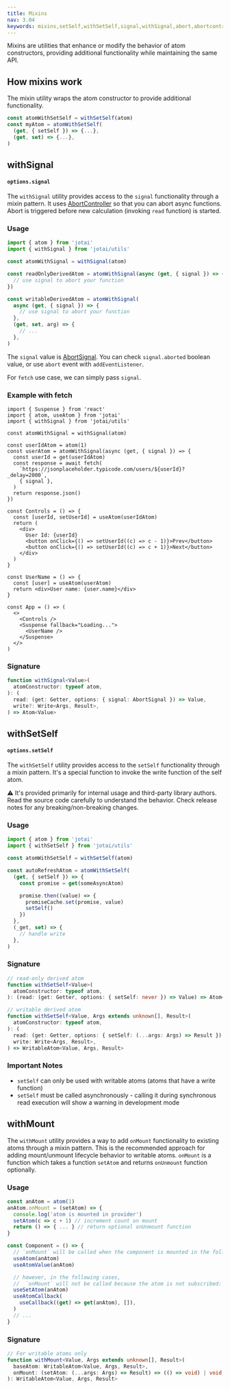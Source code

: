 ```yaml
---
title: Mixins
nav: 3.04
keywords: mixins,setSelf,withSetSelf,signal,withSignal,abort,abortcontroller,mount,withMount,onMount
---
```


Mixins are utilities that enhance or modify the behavior of atom constructors, providing additional functionality while maintaining the same API.

## How mixins work

The mixin utility wraps the atom constructor to provide additional functionality.

```ts
const atomWithSetSelf = withSetSelf(atom)
const myAtom = atomWithSetSelf(
  (get, { setSelf }) => {...},
  (get, set) => {...},
)
```

## withSignal

#### `options.signal`

The `withSignal` utility provides access to the `signal` functionality through a mixin pattern. It uses [AbortController](https://developer.mozilla.org/en-US/docs/Web/API/AbortController) so that you can abort async functions.
Abort is triggered before new calculation (invoking `read` function) is started.

### Usage

```ts
import { atom } from 'jotai'
import { withSignal } from 'jotai/utils'

const atomWithSignal = withSignal(atom)

const readOnlyDerivedAtom = atomWithSignal(async (get, { signal }) => {
  // use signal to abort your function
})

const writableDerivedAtom = atomWithSignal(
  async (get, { signal }) => {
    // use signal to abort your function
  },
  (get, set, arg) => {
    // ...
  },
)
```

The `signal` value is [AbortSignal](https://developer.mozilla.org/en-US/docs/Web/API/AbortSignal).
You can check `signal.aborted` boolean value, or use `abort` event with `addEventListener`.

For `fetch` use case, we can simply pass `signal`.

### Example with fetch

<Stackblitz id="vitejs-vite-ccqxix" file="src%2FApp.tsx" />

```tsx
import { Suspense } from 'react'
import { atom, useAtom } from 'jotai'
import { withSignal } from 'jotai/utils'

const atomWithSignal = withSignal(atom)

const userIdAtom = atom(1)
const userAtom = atomWithSignal(async (get, { signal }) => {
  const userId = get(userIdAtom)
  const response = await fetch(
    `https://jsonplaceholder.typicode.com/users/${userId}?_delay=2000`,
    { signal },
  )
  return response.json()
})

const Controls = () => {
  const [userId, setUserId] = useAtom(userIdAtom)
  return (
    <div>
      User Id: {userId}
      <button onClick={() => setUserId((c) => c - 1)}>Prev</button>
      <button onClick={() => setUserId((c) => c + 1)}>Next</button>
    </div>
  )
}

const UserName = () => {
  const [user] = useAtom(userAtom)
  return <div>User name: {user.name}</div>
}

const App = () => (
  <>
    <Controls />
    <Suspense fallback="Loading...">
      <UserName />
    </Suspense>
  </>
)
```

### Signature

```ts
function withSignal<Value>(
  atomConstructor: typeof atom,
): (
  read: (get: Getter, options: { signal: AbortSignal }) => Value,
  write?: Write<Args, Result>,
) => Atom<Value>
```

## withSetSelf

#### `options.setSelf`

The `withSetSelf` utility provides access to the `setSelf` functionality through a mixin pattern. It's a special function to invoke the write function of the self atom.

⚠️ It's provided primarily for internal usage and third-party library authors. Read the source code carefully to understand the behavior. Check release notes for any breaking/non-breaking changes.

### Usage

```jsx
import { atom } from 'jotai'
import { withSetSelf } from 'jotai/utils'

const atomWithSetSelf = withSetSelf(atom)

const autoRefreshAtom = atomWithSetSelf(
  (get, { setSelf }) => {
    const promise = get(someAsyncAtom)

    promise.then((value) => {
      promiseCache.set(promise, value)
      setSelf()
    })
  },
  (_get, set) => {
    // handle write
  },
)
```

### Signature

```ts
// read-only derived atom
function withSetSelf<Value>(
  atomConstructor: typeof atom,
): (read: (get: Getter, options: { setSelf: never }) => Value) => Atom<Value>

// writable derived atom
function withSetSelf<Value, Args extends unknown[], Result>(
  atomConstructor: typeof atom,
): (
  read: (get: Getter, options: { setSelf: (...args: Args) => Result }) => Value,
  write: Write<Args, Result>,
) => WritableAtom<Value, Args, Result>
```

### Important Notes

- `setSelf` can only be used with writable atoms (atoms that have a write function)
- `setSelf` must be called asynchronously - calling it during synchronous read execution will show a warning in development mode

## withMount

The `withMount` utility provides a way to add `onMount` functionality to existing atoms through a mixin pattern. This is the recommended approach for adding mount/unmount lifecycle behavior to writable atoms.
`onMount` is a function which takes a function `setAtom` and returns `onUnmount` function optionally.

### Usage

```ts
const anAtom = atom(1)
anAtom.onMount = (setAtom) => {
  console.log('atom is mounted in provider')
  setAtom(c => c + 1) // increment count on mount
  return () => { ... } // return optional onUnmount function
}

const Component = () => {
  // `onMount` will be called when the component is mounted in the following cases:
  useAtom(anAtom)
  useAtomValue(anAtom)

  // however, in the following cases,
  //  `onMount` will not be called because the atom is not subscribed:
  useSetAtom(anAtom)
  useAtomCallback(
    useCallback((get) => get(anAtom), []),
  )
  // ...
}
```

### Signature

```ts
// For writable atoms only
function withMount<Value, Args extends unknown[], Result>(
  baseAtom: WritableAtom<Value, Args, Result>,
  onMount: (setAtom: (...args: Args) => Result) => (() => void) | void,
): WritableAtom<Value, Args, Result>
```
